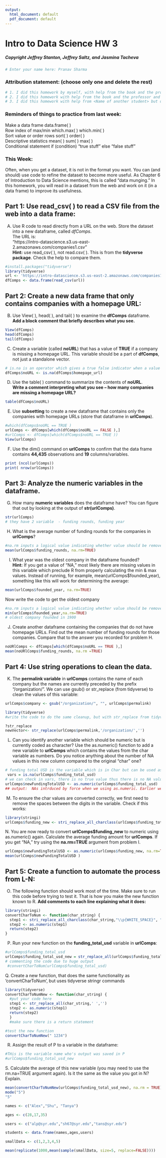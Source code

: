---
output:
  html_document: default
  pdf_document: default
---
# Intro to Data Science HW 3

##### Copyright Jeffrey Stanton, Jeffrey Saltz, and Jasmina Tacheva


```{r}
# Enter your name here: Pranav Sharma
```

### Attribution statement: (choose only one and delete the rest)


```{r}
# 1. I did this homework by myself, with help from the book and the professor.
# 2. I did this homework with help from the book and the professor and these Internet sources:
# 3. I did this homework with help from <Name of another student> but did not cut and paste any code.
```

### Reminders of things to practice from last week: 
Make a data frame		data.frame( ) <br>
Row index of max/min	which.max( )  which.min( )<br>
Sort value or order rows	sort( )   order( )<br>
Descriptive statistics 	mean( ) sum( ) max( ) <br>
Conditional statement	if (condition) “true stuff” else “false stuff”<br>

### This Week: 
Often, when you get a dataset, it is not in the format you want. You can (and should) use code to refine the dataset to become more useful. As Chapter 6 of Introduction to Data Science mentions, this is called “data munging.” In this homework, you will read in a dataset from the web and work on it (in a data frame) to improve its usefulness.


## Part 1: Use read_csv( ) to read a CSV file from the web into a data frame:

A.	Use R code to read directly from a URL on the web. Store the dataset into a new dataframe, called *dfComps*. <br>
The URL is:    <br>
"https://intro-datascience.s3.us-east-2.amazonaws.com/companies1.csv" <br>
**Hint:** use read_csv( ), not read.csv( ). This is from the **tidyverse package**. Check the help to compare them.



```{r}
#install.packages("tidyverse")
library(tidyverse)
url <- 'https://intro-datascience.s3.us-east-2.amazonaws.com/companies1.csv '
dfComps <- data.frame(read_csv(url))
```

## Part 2: Create a new data frame that only contains companies with a homepage URL:

B.	Use View( ), head( ), and tail( ) to examine the **dfComps** dataframe. <br>
**Add a block comment that briefly describes what you see.**


```{r}
View(dfComps)
head(dfComps)
tail(dfComps)
```

C.	Create a variable (called **noURL**) that has a value of **TRUE** if a company is missing a homepage URL. This variable should be a part of **dfComps**, not just a standalone vector.


```{r}
# is.na is an operator which gives a true false indicator when a value in a specified vector is present and not present respectively. Found from stack overflow
dfComps$noURL <- is.na(dfComps$homepage_url)
```

D.	Use the table( ) command to summarize the contents of **noURL**. <br>
**Write a comment interpreting what you see – how many companies are missing a homepage URL?**


```{r}
table(dfComps$noURL)
```

E.	Use **subsetting** to create a new dataframe that contains only the companies with homepage URLs (store that dataframe in **urlComps**).


```{r}
#which(dfComps$noURL == TRUE )
urlComps <- dfComps[which(dfComps$noURL == FALSE ),]
#urlComps <- dfComps[which(dfComps$noURL == TRUE ))
View(urlComps)

```

F.	Use the dim() command on **urlComps** to confirm that the data frame contains **44,435** observations and **19** columns/variables.


```{r}
print (ncol(urlComps))
print( nrow(urlComps))
```

## Part 3: Analyze the numeric variables in the dataframe.

G.	How many **numeric variables** does the dataframe have? You can figure that out by looking at the output of **str(urlComps)**. 


```{r}
str(urlComps)
# they have 2 variable  - funding rounds, funding year
```

H.	What is the average number of funding rounds for the companies in **urlComps**?


```{r}
#na.rm inputs a logical value indicating whether value should be removed or not
mean(urlComps$funding_rounds, na.rm=TRUE)
```

I.	What year was the oldest company in the dataframe founded? <br>
**Hint:** If you get a value of “NA,” most likely there are missing values in this variable which preclude R from properly calculating the min & max values. Instead of running, for example, mean(urlComps$founded_year), something like this will work for determining the average: 


```{r}
mean(urlComps$founded_year, na.rm=TRUE)
```

Now write the code to get the oldest company


```{r}
#na.rm inputs a logical value indicating whether value should be removed or not
min(urlComps$founded_year,na.rm=TRUE)
# oldest company founded in 1900
```

J.	Create another dataframe containing the companies that do not have homepage URLs. Find out the mean number of funding rounds for those companies. Compare that to the answer you recorded for problem H.


```{r}
noURlComps <- dfComps[which(dfComps$noURL == TRUE ),]
mean(noURlComps$funding_rounds, na.rm =TRUE)
```

## Part 4:  Use string operations to clean the data.

K.	The **permalink variable** in **urlComps** contains the name of each company but the names are currently preceded by the prefix “/organization/”. We can use gsub() or str_replace (from tidyverse) to clean the values of this variable:


```{r}
urlComps$company <- gsub("/organization/", "", urlComps$permalink)

library(tidyverse)
#write the code to do the same cleanup, but with str_replace from tidyverse

?str_replace
newVector<- str_replace(urlComps$permalink,'/organization/','')
```

L.	Can you identify another variable which should be numeric but is currently coded as character? Use the as.numeric() function to add a new variable to **urlComps** which contains the values from the char variable as numbers. Do you notice anything about the number of NA values in this new column compared to the original “char” one?  


```{r}
# funding total USD is the variable which is in Char but can be used as num
 vars = is.na(urlComps$funding_total_usd)
# we can check in vars, there is no true value thus there is no NA value
urlComps$newFundingTotalUSD <- as.numeric(urlComps$funding_total_usd)
## output:  NAs intrduced by force when we using as.numeric. Earlier we had no NA value.
```

M.	To ensure the char values are converted correctly, we first need to remove the spaces between the digits in the variable. Check if this works:


```{r}
library(stringi)
urlComps$funding_new <- stri_replace_all_charclass(urlComps$funding_total_usd,"\\p{WHITE_SPACE}", "")
```

N. You are now ready to convert **urlComps$funding_new** to numeric using as.numeric() again. Calculate the average funding amount for **urlComps**. If you get “NA,” try using the **na.rm=TRUE** argument from problem I.


```{r}
urlComps$newFundingTotalUSD <- as.numeric(urlComps$funding_new, na.rm=TRUE)
mean(urlComps$newFundingTotalUSD )
```

## Part 5:  Create a function to automate the process from L-N:

O.	The following function should work most of the time. Make sure to run this code before trying to test it. That is how you make the new function known to R. **Add comments to each line explaining what it does:**


```{r}
library(stringi)
convertCharToNum <- function(char_string) {
  step1 <- stri_replace_all_charclass(char_string,"\\p{WHITE_SPACE}", "")
  step2 <- as.numeric(step1)
  return(step2)
}
```

P.	Run your new function on the **funding_total_usd** variable in **urlComps**:


```{r}
#urlComps$funding_total_usd
urlComps$funding_total_usd_new = str_replace_all(urlComps$funding_total_usd,' ','')
# commenting the code due to huge output
 #convertCharToNum(urlComps$funding_total_usd)
```

Q. Create a new function, that does the same functionality as 'convertCharToNum', but uses tidyverse stringr commands


```{r}
library(tidyverse)
convertCharToNumNew <- function(char_string) {
  #put your code here
  step1 <- str_replace_all(char_string,' ','')
  step2 <- as.numeric(step1)
  return(step2)    
  }
  #make sure there is a return statement
```


```{r}
#test the new function
convertCharToNumNew(" 1234")
```

R.	Assign the result of P to a variable in the dataframe:


```{r}
#THis is the variable name who's output was saved in P
#urlComps$funding_total_usd_new
```

S. Calculate the average of this new variable (you may need to use the rm.na=TRUE argument again). Is it the same as the value you got in N? Explain.


```{r}
mean(convertCharToNumNew(urlComps$funding_total_usd_new), na.rm = TRUE)
mode("5")
"5"

names <- c("Alex","Shu", "Tanya")

ages <- c(28,17,35)

users <- c("alp@syr.edu","sh67@syr.edu","tans@syr.edu")

students <- data.frame(names,ages,users)
```

```{r}
		
smallData <- c(1,2,3,4,5) 

mean(replicate(1000,mean(sample(smallData, size=5, replace=FALSE))))
```